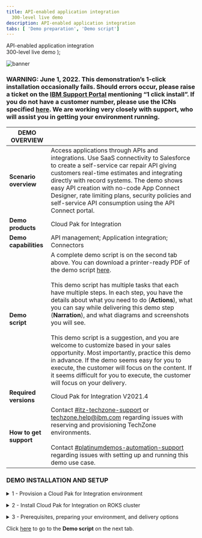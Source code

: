 ```yaml
---
title: API-enabled application integration
  300-level live demo
description: API-enabled application integration
tabs: [ 'Demo preparation', 'Demo script']
---
```


  <span>
    API-enabled application integration <br /> 300-level live demo
  </span>
);

![banner](./images/300-int-API-enabled-prep-GitHub-banner-8-3-21-short.jpg)

### **WARNING**: June 1, 2022. This demonstration’s 1-click installation occasionally fails. Should errors occur, please raise a ticket on the [IBM Support Portal](https://www.ibm.com/mysupport) mentioning “1 click install”. If you do not have a customer number, please use the ICNs specified [here](https://w3.ibm.com/w3publisher/technical-sales/resources/support-defect-process-for-tech-sales).  We are working very closely with support, who will assist you in getting your environment running.

<span id="top"></span>

| DEMO OVERVIEW |                          |
| --------------------------------------- | ------------------------------------- |
| **Scenario overview** | Access applications through APIs and integrations. Use SaaS connectivity to Salesforce to create a self-service car repair API giving customers real-time estimates and integrating directly with record systems. The demo shows easy API creation with no-code App Connect Designer, rate limiting plans, security policies and self-service API consumption using the API Connect portal. |
| **Demo products** | Cloud Pak for Integration |
| **Demo capabilities** | API management; Application integration; Connectors |
| **Demo script** | A complete demo script is on the second tab above. You can download a printer-ready PDF of the demo script <a href="./300-Integration-API-Demo-Script.pdf" target="_blank" rel="noreferrer">here</a>. <br/><br/> This demo script has multiple tasks that each have multiple steps. In each step, you have the details about what you need to do (**Actions**), what you can say while delivering this demo step (**Narration**), and what diagrams and screenshots you will see.<br/><br/>This demo script is a suggestion, and you are welcome to customize based in your sales opportunity. Most importantly, practice this demo in advance. If the demo seems easy for you to execute, the customer will focus on the content. If it seems difficult for you to execute, the customer will focus on your delivery. |
| **Required versions** | Cloud Pak for Integration V2021.4 |
| **How to get support** | Contact <a href="https://ibm-cloud.slack.com/archives/C0124J683GW" target="_blank" rel="noreferrer">#itz-techzone-support</a> or <a href="mailto:techzone.help@ibm.com">techzone.help@ibm.com</a> regarding issues with reserving and provisioning TechZone environments. <br/><br/> Contact <a href="https://ibm-cloud.slack.com/archives/C0216F39ACU" target="_blank" rel="noreferrer">#platinumdemos-automation-support</a> regarding issues with setting up and running this demo use case. |

### **DEMO INSTALLATION AND SETUP**

<details>

<summary>1 - Provision a Cloud Pak for Integration environment</summary>
<br/>

Install Cloud Pak for Integration, or provision a ROKS environment. To reserve your ROKS instance, follow these steps: <br/><br/>

1. To reserve a preinstalled Cloud Pak for Integration (CP4I) ROKS cluster on Red Hat OpenShift, go <a href="https://techzone.ibm.com/my/reservations/create/611bf99bd21122001e42d3fc" target="_blank" rel="noreferrer">here</a> and complete the form. (If you do not have a sales opportunity, select the purpose **Practice / Self-Education** to create a two-week reservation.)

<br/>

<InlineNotification><strong>NOTE</strong> If there are no clusters availabile in Express installation, go ahead with the Custom installation. While the process is the same, Express is a 5 minute request (because you will receive a pre-created ROKS cluster from a queue), and custom is a 2 hour provisioning (because the ROKS cluster will be installed, behind the scenes, from scratch for you).</InlineNotification>

<br/>

2. You will receive a confirmation email confirming the instance is provisioning.<br/><br/>

3. You will receive a second email once the environment is provisioned. You should expect this to take between 30 and 120 minutes. This email contains information, such as URLs, allowing you to connect to the instance.
<br/>If you have issues connecting to your instance, please contact <a href="https://ibm-cloud.slack.com/archives/C0124J683GW" target="_blank" rel="noreferrer">#itz-techzone-support</a>.
<br/><br/><img src="https://raw.githubusercontent.com/ibm-garage-tsa/platinum-demos/master/src/pages/300-integration-api-enabled-application-integration/images/prep-image006.png" width="800" /><br/>

<br/>

**[Go to top](#top)**

</details>

<span id="ROKSinstall"></span>

<details>

<summary>2 - Install Cloud Pak for Integration on ROKS cluster</summary>

<br/>

1. Click on the **Cluster URL** from the enviroment confirmation email. Log into IBM Cloud using your IBMid.<br/><img src="https://raw.githubusercontent.com/ibm-garage-tsa/platinum-demos/master/src/pages/300-integration-api-enabled-application-integration/images/prep-image2.1.png" width="800" />

<br/>

2. After you are logged in, click <a href="https://cloud.ibm.com/catalog/content/ibm-cp-integration-72f63273-f2f6-4e9c-8626-60fe798c57be-global" target="_blank" rel="noreferrer">here</a> to install Cloud Pak for Integration.<br/><br/>Make sure you are in an **ITZ** account (1) and the **Product version** is the latest version available (2).<br/><img src="https://raw.githubusercontent.com/ibm-garage-tsa/platinum-demos/master/src/pages/300-integration-api-enabled-application-integration/images/prep-image2.2.png" width="800" />

<br/>

3. Scroll down to the **Select your cluster** section. From the list, select the Redhat Openshift Cluster (1) that you just created. Then click **Add project** (2).
<br/><br/><img src="https://raw.githubusercontent.com/ibm-garage-tsa/platinum-demos/master/src/pages/300-integration-api-enabled-application-integration/images/prep-image2.3.png" width="800" />

<br/>

4. Enter **cp4i** as the **Project** (1) name. Click **Add** (2).
<br/><br/><img src="https://raw.githubusercontent.com/ibm-garage-tsa/platinum-demos/master/src/pages/300-integration-api-enabled-application-integration/images/prep-image2.4.png" width="800" />

<br/>

5. Scroll down to the **Set the deployment values** section and toggle the **Use an existing secret?** slider to **no** (1). Enter a value for csDefaultAdminPassword (2). It is important that you choose a password that is 32 characters in length and is composed of only letters and numbers. You will need this password in step 12.<br/><InlineNotification><strong>NOTE</strong>: Currently password validation is not enforced on this page. If you proceed with an invalid password you will be able to start the installation but it will fail. There is no way to recover from this error other than provisioning a new cluster.</InlineNotification><br/><img src="https://raw.githubusercontent.com/ibm-garage-tsa/platinum-demos/master/src/pages/300-integration-api-enabled-application-integration/images/prep-image2.5.png" width="800" />

<br/>

6. Scroll down to **Optional deployment values**. Click the collapsible section to open them. First, we will select the appropriate parameter for this specific demo.

<br/>

| FIELD | ACTION |
| ------ | ------- |
| **cognitiveCarRepairDemo:** | Set to ‘true’ |
| **drivewayDentDeletionDemo:** | Set to ‘false’ |
| **eventEnabledInsuranceDemo:** | Set to ‘false’ |
| **mappingAssistDemo:** | Set to ‘false’ |
| **weatherChatbotDemo:** | Set to ‘false’ |

<br/><img src="https://raw.githubusercontent.com/ibm-garage-tsa/platinum-demos/master/src/pages/300-integration-api-enabled-application-integration/images/prep-image-cognitiveCarRepairDemo.png" width="800" />

<br/>

7. Continue to change the default values parameters using the table below.<br/>If you don't have an SMTP email server and accounts that you can use, you may sign up for a free <a href="https://mailtrap.io" target="_blank" rel="noreferrer">Mailtrap.io</a> account. Mailtrap.io is a free cloud service that mimics an SMTP server. It is used for development/demonstration purposes only.

<br/>

| FIELD | ACTION |
| ------ | ------- |
| **demoAPICMailServerHost:** (1)| If you’re using mailtrap, leave this smtp.mailtrap.io. |
| **demoAPICMailServerPort:** (2)| If you’re using mailtrap, leave this as 2525. |
| **demoAPICEmailAddress:** (3)| If you’re using mailtrap, you can use any email address.<br/>The dummy address ’apicadmin@example.com’ is recommended. If you’re using your own mail server, use an email address that you can receive and read. |
| **demoAPICMialServerUsername:** (4)| Set this to your SMTP mailtrap username. This is different from your mailtrap login username and can be found by using these [instructions](https://help.mailtrap.io/article/5-smtp-integration). |
| **demoAPICMailServerPassword:** (5)| Set this to your SMTP mailtrap password. This is different from your mailtrap login password and can be found by using these [instructions](https://help.mailtrap.io/article/5-smtp-integration).|

<br/><img src="https://raw.githubusercontent.com/ibm-garage-tsa/platinum-demos/master/src/pages/300-integration-api-enabled-application-integration/images/prep-image2.7.png" width="800" />

<br/>

8. Accept the license agreement and click **Install** to install Cloud Pak for Integration. The installation will take up to 90 minutes.
<br/><br/><img src="https://raw.githubusercontent.com/ibm-garage-tsa/platinum-demos/master/src/pages/300-integration-api-enabled-application-integration/images/license.png" width="500" />

<br/>

9. You can view the progress in the Schematics progress bar or check the details in view log.
<br/><br/><img src="https://raw.githubusercontent.com/ibm-garage-tsa/platinum-demos/master/src/pages/300-integration-api-enabled-application-integration/images/progress-bar.png" width="800" />

<br/>

10. When the status is **Active**, you will be able to access Cloud Pak for Integration Platform Navigator. Select **Offering Dashboard** on the upper right corner of the page.
<br/><br/><img src="https://raw.githubusercontent.com/ibm-garage-tsa/platinum-demos/master/src/pages/300-integration-api-enabled-application-integration/images/offering_dashboard.png" width="800" />

<br/>

11. On the log in page, select the authentication type **IBM provided credentials (admin only)**.
<br/><br/><img src="https://raw.githubusercontent.com/ibm-garage-tsa/platinum-demos/master/src/pages/300-integration-api-enabled-application-integration/images/authentication-types.png" width="800" />

<br/>

12. Log in using the admin userid and password you created in step 5.
<br/><br/><img src="https://raw.githubusercontent.com/ibm-garage-tsa/platinum-demos/master/src/pages/300-integration-api-enabled-application-integration/images/login.png" width="800" />

<br/>

13. Click **Integration instances**.
<br/><br/><img src="https://raw.githubusercontent.com/ibm-garage-tsa/platinum-demos/master/src/pages/300-integration-api-enabled-application-integration/images/integration-instances.png" width="800" />

<br/>

14. The parts of the Cloud Pak (API Connect, App Connect Designer, App Connect Dashboard and Asset Repository) will display here. Additional instances for any of the integration capabilities can be created by selecting **Create capability**.
<br/><br/><img src="https://raw.githubusercontent.com/ibm-garage-tsa/platinum-demos/master/src/pages/300-integration-api-enabled-application-integration/images/instances.png" width="800" />

<br/>

You have successfully completed cluster provisioning, installation of Cloud Pak for Integration, and deployment of API Connect and App Connect. You are ready to proceed.

<br/>

**[Go to top](#top)**

</details>

<span id="prereq"></span>

<details>

<summary>3 - Prerequisites, preparing your environment, and delivery options</summary>

<br/>

<details>

<summary>Set up Salesforce</summary>

<br/>

Now, let’s set up Salesforce. You will need a developer account to use for testing. If you already have a Salesforce developer account, you can use that. If not, you can sign up for a free developer account now.

<br/>

1. Go to <a href="https://developer.salesforce.com" target="_blank" rel="noreferrer">Salesforce Developers</a>, and click **Sign Up**.<br/><br/><img src="https://raw.githubusercontent.com/ibm-garage-tsa/platinum-demos/master/src/pages/300-integration-api-enabled-application-integration/images/salesforce-dev-signup.png" width="800" /><br/>

2. As soon as you have your account, log in with your dev admin account.<br/><br/><img src="https://raw.githubusercontent.com/ibm-garage-tsa/platinum-demos/master/src/pages/300-integration-api-enabled-application-integration/images/salesforce-dev-home.png" width="800" /><br/>

3. To get your Salesforce integration URL, click your **user profile**. The URL text below your account name is your login URL. Copy and paste it somewhere for later use in this demo.<br/><br/><img src="https://raw.githubusercontent.com/ibm-garage-tsa/platinum-demos/master/src/pages/300-integration-api-enabled-application-integration/images/salesforce-url.png" width="800" /><br/>

4. Next, you need to retrieve a security token. For this, click your **user profile** and select **Settings** in the profile panel.<br/><br/><img src="https://raw.githubusercontent.com/ibm-garage-tsa/platinum-demos/master/src/pages/300-integration-api-enabled-application-integration/images/salesforce-settings.png" width="800" /><br/>

5. Under **Settings**, find and click **Reset Security Token**. Then, click **Reset Security Token**, and the newly-generated security token will be emailed to you.<br/><br/><img src="https://raw.githubusercontent.com/ibm-garage-tsa/platinum-demos/master/src/pages/300-integration-api-enabled-application-integration/images/salesforce-reset-token.png" width="800" /><br/>

6. Next, you will create an Application representing App Connect Enterprise, and retrieve the Consumer Key and Consumer Secret. Click the **setup cogwheel** at the top right.<br/><br/><img src="https://raw.githubusercontent.com/ibm-garage-tsa/platinum-demos/master/src/pages/300-integration-api-enabled-application-integration/images/salesforce-setup.png" width="800" /><br/>

7. In the navigator on the left-hand side, scroll to **PLATFORM TOOLS**, expand **Apps** (1), and click **App Manager** (2).<br/><br/><img src="https://raw.githubusercontent.com/ibm-garage-tsa/platinum-demos/master/src/pages/300-integration-api-enabled-application-integration/images/prep-image3.7.png" width="800" /><br/>

8. Click **New Connected App**.<br/><br/><img src="https://raw.githubusercontent.com/ibm-garage-tsa/platinum-demos/master/src/pages/300-integration-api-enabled-application-integration/images/prep-image3.8.png" width="800" /><br/>

9. Enter **App Connect** (1) as the **Connect App Name** and your email as the **Contact Email** (2). Mark **Enable OAuth Settings** (3).<br/><br/><img src="https://raw.githubusercontent.com/ibm-garage-tsa/platinum-demos/master/src/pages/300-integration-api-enabled-application-integration/images/prep-image3.9.png" width="800" /><br/>

10. Mark **Enable for Device Flow** (1). Now select **Manage user data via APIs (api)** (2) as the **Selected OAuth Scopes**. Click **Add** (3)<br/><br/><img src="https://raw.githubusercontent.com/ibm-garage-tsa/platinum-demos/master/src/pages/300-integration-api-enabled-application-integration/images/prep-image3.10.png" width="800" /><br/>

11. Click **Save**.<br/><br/><img src="https://raw.githubusercontent.com/ibm-garage-tsa/platinum-demos/master/src/pages/300-integration-api-enabled-application-integration/images/prep-image3.11.png" width="800" /><br/>

12. It will take approximately ten minutes for the new connected app to register in Salesforce. Once it does, the **Consumer Key** (1) and **Consumer Secret** (2) display. **Copy** and save the Consumer Key. **Click to reveal**, copy, and save the Consumer Secret, is created (click the link to reveal it).<br/><br/><img src="https://raw.githubusercontent.com/ibm-garage-tsa/platinum-demos/master/src/pages/300-integration-api-enabled-application-integration/images/prep-image3.12.png" width="800" /><br/>

Your Salesforce dev account is ready.

<br/>

**[Go to top](#top)**

</details>

<br/>

<details>

<summary>Connecting CP4I to your endpoints</summary>
<br/>

Next, let’s configure our Services Endpoints in Cloud Pak for Integration.

<br/>

1. Open the **Cloud Pak for Integration Home page** from section 2 above. On the Integrations area, click on **ace-designer-demo**.
<br/><img src="https://raw.githubusercontent.com/ibm-garage-tsa/platinum-demos/master/src/pages/300-integration-api-enabled-application-integration/images/endpoint-home.png" width="800" /><br/>

2. Open the **Catalog**.<br/><br/><img src="https://raw.githubusercontent.com/ibm-garage-tsa/platinum-demos/master/src/pages/300-integration-api-enabled-application-integration/images/endpoint-catalog.png" width="800" /><br/>

3. Here you can see a list of the available connectors.<br/><br/><img src="https://raw.githubusercontent.com/ibm-garage-tsa/platinum-demos/master/src/pages/300-integration-api-enabled-application-integration/images/endpoint-connectors.png" width="800" /><br/>

4. Configure the Salesforce connection. Search for **Salesforce** and click **Connect**.<br/><br/><img src="https://raw.githubusercontent.com/ibm-garage-tsa/platinum-demos/master/src/pages/300-integration-api-enabled-application-integration/images/endpoint-salesforce-connect.png" width="800" /><br/>

5. Enter your Salesforce credentials. Insert the login URL into the connector account form as shown below.<br/><br/><InlineNotification><strong>IMPORTANT:</strong> You MUST enter the ‘https://’ part as well – it won’t work if you just copy/paste from the salesforce screen.</InlineNotification><br/><br/><img src="https://raw.githubusercontent.com/ibm-garage-tsa/platinum-demos/master/src/pages/300-integration-api-enabled-application-integration/images/endpoint-salesforce-login-details.png" width="500" /><br/>

6. To populate the Password field on the connector account screen you will need to concatenate the Password used to log into the Salesforce account with the Security Token received via email. For example if you Salesforce password is ‘myGreatPassword’ and your Salesforce security token is ‘2325jsdhew4312hs534dh’ then you should enter ‘myGreatPassword2325jsdhew4312hs534dh’ in the password field.<br/><br/><img src="https://raw.githubusercontent.com/ibm-garage-tsa/platinum-demos/master/src/pages/300-integration-api-enabled-application-integration/images/endpoint-salesforce-login-details2.png" width="500" /><br/>

7. Use Salesforce’s **Consumer Key** and **Secret** as **Client ID** and **Client Secret** respectively as needed in the connector account UI as follows and click **Connect**.<br/><br/><img src="https://raw.githubusercontent.com/ibm-garage-tsa/platinum-demos/master/src/pages/300-integration-api-enabled-application-integration/images/endpoint-salesforce-login-details3.png" width="500" /><br/>

8. Click **menu** and select **Rename account**.<br/><br/><img src="https://raw.githubusercontent.com/ibm-garage-tsa/platinum-demos/master/src/pages/300-integration-api-enabled-application-integration/images/endpoint-salesforce-rename.png" width="800" /><br/>

9. Enter **App Connect Trial** as account name and click **Rename Account**.<br/><br/><img src="https://raw.githubusercontent.com/ibm-garage-tsa/platinum-demos/master/src/pages/300-integration-api-enabled-application-integration/images/endpoint-salesforce-rename2.png" width="800" /><br/>

10. Your environment is ready to demo!

<br/>

**[Go to top](#top)**

</details>

<br/>

<details>

<summary>Creating Portal Dev User</summary>
<br/>

1. Let’s check if the e-mail server is configured. On the **CP4I Home page**, click **Integration instances**.<br/><br/><img src="https://raw.githubusercontent.com/ibm-garage-tsa/platinum-demos/master/src/pages/300-integration-api-enabled-application-integration/images/view-capabilities.png" width="800" /><br/>

2. Open **API management administration**.<br/><br/><img src="https://raw.githubusercontent.com/ibm-garage-tsa/platinum-demos/master/src/pages/300-integration-api-enabled-application-integration/images/api-management-admin.png" width="800" /><br/>

3. If necessary, log in again using the **Common Services User Registry** option. On the **Cloud Manager Home page**, click the **Resources** icon on the left menu.<br/><br/><img src="https://raw.githubusercontent.com/ibm-garage-tsa/platinum-demos/master/src/pages/300-integration-api-enabled-application-integration/images/cloud-manager-resources.png" width="800" /><br/>

4. On the **Notifications** tab, open the **Default Mail Server**.<br/><br/><img src="https://raw.githubusercontent.com/ibm-garage-tsa/platinum-demos/master/src/pages/300-integration-api-enabled-application-integration/images/default-mail-server.png" width="800" /><br/>

5. Check if your e-mail server is configured. If necessary, feel free to change the email server configuration. If you want to test it, scroll down and click **Test email**.<br/><br/><img src="https://raw.githubusercontent.com/ibm-garage-tsa/platinum-demos/master/src/pages/300-integration-api-enabled-application-integration/images/test-email.png" width="800" /><br/>

6. Your e-mail server is ready to submit notifications. Now, let’s create our Portal Dev User. Open the top left Menu and go to **Run**, then **APIs**.<br/><br/><img src="https://raw.githubusercontent.com/ibm-garage-tsa/platinum-demos/master/src/pages/300-integration-api-enabled-application-integration/images/menu-api-manager.png" width="800" /><br/>

7. Click **Manage catalogs**.<br/><br/><img src="https://raw.githubusercontent.com/ibm-garage-tsa/platinum-demos/master/src/pages/300-integration-api-enabled-application-integration/images/manage-catalogs.png" width="800" /><br/>

8. Open **Catalog for Demo use**.<br/><br/><img src="https://raw.githubusercontent.com/ibm-garage-tsa/platinum-demos/master/src/pages/300-integration-api-enabled-application-integration/images/catalog-for-demo-use.png" width="800" /><br/>

9. Open **Catalog settings**, then **Portal**.<br/><br/><img src="https://raw.githubusercontent.com/ibm-garage-tsa/platinum-demos/master/src/pages/300-integration-api-enabled-application-integration/images/catalog-settings-portal.png" width="800" /><br/>

10. Here you can see your **Portal URL**. Open a new browser tab, and paste your Portal URL.<br/><br/><img src="https://raw.githubusercontent.com/ibm-garage-tsa/platinum-demos/master/src/pages/300-integration-api-enabled-application-integration/images/portal-url.png" width="800" /><br/>

11. On the Portal page, click **Create account**.<br/><br/><img src="https://raw.githubusercontent.com/ibm-garage-tsa/platinum-demos/master/src/pages/300-integration-api-enabled-application-integration/images/create-account.png" width="800" /><br/>

12. Complete the form. Suggestion: use devuser as username, and you are welcome to use your personal email address.<br/><br/><img src="https://raw.githubusercontent.com/ibm-garage-tsa/platinum-demos/master/src/pages/300-integration-api-enabled-application-integration/images/complete-form.png" width="800" /><br/>

13. To complete your registration, you need to open your email and accept the registration.
<br/>

<InlineNotification><strong>NOTE</strong>: If you are using mailtrap, you need to open your mailtrop inbox and accept the registration.</InlineNotification>

<br/><br/><img src="https://raw.githubusercontent.com/ibm-garage-tsa/platinum-demos/master/src/pages/300-integration-api-enabled-application-integration/images/mailtrap-inbox.png" width="800" /><br/>

Congratulations, your portal developer user is created and ready for demo. Now, let’s copy some test script to be used during the demonstration.

<br/>

**[Go to top](#top)**

</details>

<br/>

<details>

<summary>Cloning the Demo Scripts</summary>
<br/>

To simplify the tests during our demo, there is a pre-created script to consume our APIs. Let’s copy it.

<br/>

<InlineNotification><strong>NOTE</strong>: To copy the script, you will need to have the <a href = "https://cli.github.com" target="_blank" rel="noreferrer">Git CLI</a> on your machine. If you don’t have it, follow the installation steps described in the link, based on your operating system.
</InlineNotification>

<br/>

1. Open your terminal window and execute the command below.

<br/>

<code>git clone https://github.com/cp4i-demo/cognitive-api.git</code>

<br/>

2. Open the cognitive-api folder.

<br/>

<code>cd cognitive-api</code>

<br/>

3. Here you see 4 files. 00-variables file specifies the variables that point to the API, you will change it during the demo script after you create the API. car.jpg is the car image that will be submitted during the demo. exportVariables.sh is the script to export environment variables. demotestcar.sh is the demo script. To execute our script files, we need to change the file permission to be able to execute them.

<br/>

<code>chmod 755 *</code>

<br/>

Your demo script is ready to the demo.

</details>

<br/>

- Download the [demo slides](./slides.pptx)

<br/>

**[Go to top](#top)**

</details>

Click [here](/300-integration/demo-script) to go to the **Demo script** on the next tab.
